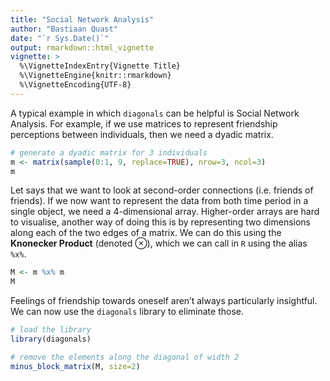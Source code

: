 ```yaml
---
title: "Social Network Analysis"
author: "Bastiaan Quast"
date: "`r Sys.Date()`"
output: rmarkdown::html_vignette
vignette: >
  %\VignetteIndexEntry{Vignette Title}
  %\VignetteEngine{knitr::rmarkdown}
  %\VignetteEncoding{UTF-8}
---
```


A typical example in which `diagonals` can be helpful is Social Network Analysis.
For example, if we use matrices to represent friendship perceptions between individuals, then we need a dyadic matrix.

```r
# generate a dyadic matrix for 3 individuals
m <- matrix(sample(0:1, 9, replace=TRUE), nrow=3, ncol=3)
m
```

Let says that we want to look at second-order connections (i.e. friends of friends).
If we now want to represent the data from both time period in a single object, we need a 4-dimensional array.
Higher-order arrays are hard to visualise, another way of doing this is by representing two dimensions along each of the two edges of a matrix.
We can do this using the **Knonecker Product** (denoted ⊗), which we can call in `R` using the alias `%x%`.

```r
M <- m %x% m
M
```

Feelings of friendship towards oneself aren't always particularly insightful. We can now use the `diagonals` library to eliminate those.

```r
# load the library
library(diagonals)

# remove the elements along the diagonal of width 2
minus_block_matrix(M, size=2)
```
